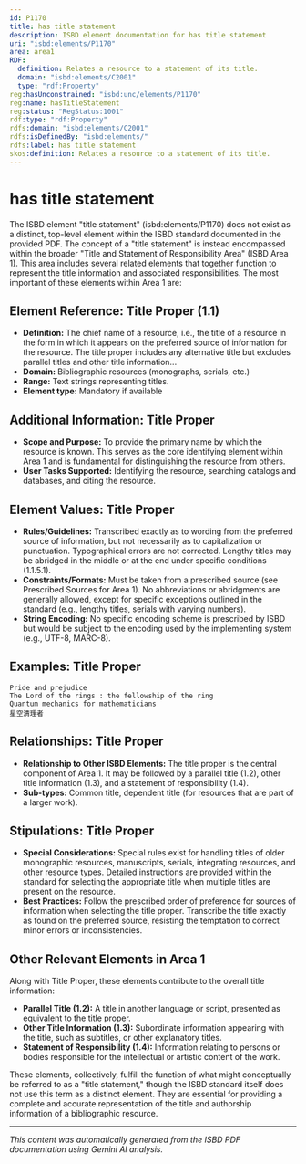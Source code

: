 ```yaml
---
id: P1170
title: has title statement
description: ISBD element documentation for has title statement
uri: "isbd:elements/P1170"
area: area1
RDF:
  definition: Relates a resource to a statement of its title.
  domain: "isbd:elements/C2001"
  type: "rdf:Property"
reg:hasUnconstrained: "isbd:unc/elements/P1170"
reg:name: hasTitleStatement
reg:status: "RegStatus:1001"
rdf:type: "rdf:Property"
rdfs:domain: "isbd:elements/C2001"
rdfs:isDefinedBy: "isbd:elements/"
rdfs:label: has title statement
skos:definition: Relates a resource to a statement of its title.
---
```

# has title statement

The ISBD element "title statement" (isbd:elements/P1170) does not exist as a distinct, top-level element within the ISBD standard documented in the provided PDF.  The concept of a "title statement" is instead encompassed within the broader "Title and Statement of Responsibility Area" (ISBD Area 1).  This area includes several related elements that together function to represent the title information and associated responsibilities.  The most important of these elements within Area 1 are:

## Element Reference: Title Proper (1.1)

- **Definition:** The chief name of a resource, i.e., the title of a resource in the form in which it appears on the preferred source of information for the resource. The title proper includes any alternative title but excludes parallel titles and other title information...
- **Domain:**  Bibliographic resources (monographs, serials, etc.)
- **Range:**  Text strings representing titles.
- **Element type:**  Mandatory if available

## Additional Information: Title Proper

- **Scope and Purpose:** To provide the primary name by which the resource is known. This serves as the core identifying element within Area 1 and is fundamental for distinguishing the resource from others.
- **User Tasks Supported:** Identifying the resource, searching catalogs and databases, and citing the resource.


## Element Values: Title Proper

- **Rules/Guidelines:** Transcribed exactly as to wording from the preferred source of information, but not necessarily as to capitalization or punctuation.  Typographical errors are not corrected. Lengthy titles may be abridged in the middle or at the end under specific conditions (1.1.5.1).
- **Constraints/Formats:**  Must be taken from a prescribed source (see Prescribed Sources for Area 1). No abbreviations or abridgments are generally allowed, except for specific exceptions outlined in the standard (e.g., lengthy titles, serials with varying numbers).
- **String Encoding:** No specific encoding scheme is prescribed by ISBD but would be subject to the encoding used by the implementing system (e.g., UTF-8, MARC-8).



## Examples: Title Proper

```
Pride and prejudice
The Lord of the rings : the fellowship of the ring
Quantum mechanics for mathematicians
星空清理者
```



## Relationships: Title Proper

- **Relationship to Other ISBD Elements:** The title proper is the central component of Area 1. It may be followed by a parallel title (1.2), other title information (1.3), and a statement of responsibility (1.4).
- **Sub-types:** Common title, dependent title (for resources that are part of a larger work).


## Stipulations: Title Proper

- **Special Considerations:**  Special rules exist for handling titles of older monographic resources, manuscripts, serials, integrating resources, and other resource types.  Detailed instructions are provided within the standard for selecting the appropriate title when multiple titles are present on the resource.
- **Best Practices:**  Follow the prescribed order of preference for sources of information when selecting the title proper.  Transcribe the title exactly as found on the preferred source, resisting the temptation to correct minor errors or inconsistencies.




## Other Relevant Elements in Area 1

Along with Title Proper, these elements contribute to the overall title information:

- **Parallel Title (1.2):**  A title in another language or script, presented as equivalent to the title proper.
- **Other Title Information (1.3):**  Subordinate information appearing with the title, such as subtitles, or other explanatory titles.
- **Statement of Responsibility (1.4):**  Information relating to persons or bodies responsible for the intellectual or artistic content of the work.

These elements, collectively, fulfill the function of what might conceptually be referred to as a "title statement," though the ISBD standard itself does not use this term as a distinct element.  They are essential for providing a complete and accurate representation of the title and authorship information of a bibliographic resource.


---

*This content was automatically generated from the ISBD PDF documentation using Gemini AI analysis.*

